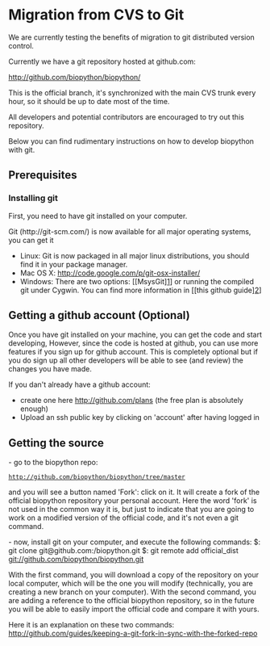 = Migration from CVS to Git =

We are currently testing the benefits of migration to git distributed version control.

Currently we have a git repository hosted at github.com:

http://github.com/biopython/biopython/

This is the official branch, it's synchronized with the main CVS trunk every hour, so it should be up to date most of the time.

All developers and potential contributors are encouraged to try out this repository. 

Below you can find rudimentary instructions on how to develop biopython with git.

== Prerequisites ==

=== Installing git ===

First, you need to have git installed on your computer. 

Git (http://git-scm.com/) is now available for  all major operating systems, you can get it 
* Linux: Git is now packaged in all major linux distributions, you should find it in your package manager.
* Mac OS X: http://code.google.com/p/git-osx-installer/
* Windows: There are two options:  [[MsysGit][http://code.google.com/p/msysgit/]] or running the compiled git under Cygwin. You can find more information in [[this github guide][http://github.com/guides/using-git-and-github-for-the-windows-for-newbies]]


== Getting a github account (Optional) ==

Once you have git installed on your machine, you can get the code and start developing,
However, since the code is hosted at github, you can use more features if you sign up for github account. 
This is completely optional but if you do sign up all other developers will be able to see (and review) the changes you have made. 

If you dan't already have a github account:
* create one here http://github.com/plans (the free plan is absolutely enough)
* Upload an ssh public key by clicking on 'account' after having logged in 

== Getting the source ==

- go to the biopython repo:
 http://github.com/biopython/biopython/tree/master
and you will see a button named 'Fork': click on it.
It will create a fork of the official biopython repository your
personal account.
Here the word 'fork' is not used in the common way it is, but just to
indicate that you are going to work on a modified version of the
official code, and it's not even a git command.


- now, install git on your computer, and execute the following commands:
$: git clone git@github.com:<your username>/biopython.git
$: git remote add official_dist git://github.com/biopython/biopython.git

With the first command, you will download a copy of the repository on
your local computer, which will be the one you will modify
(technically, you are creating a new branch on your computer).
With the second command, you are adding a reference to the official
biopython repository, so in the future you will be able to easily
import the official code and compare it with yours.

Here it is an explanation on these two commands:
http://github.com/guides/keeping-a-git-fork-in-sync-with-the-forked-repo